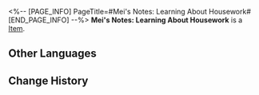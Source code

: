 <%-- [PAGE_INFO]
PageTitle=#Mei's Notes: Learning About Housework#
[END_PAGE_INFO] --%>
{{Item Infobox
|title       = Mei's Notes: Learning About Housework
|id          = 140126
|image       = Item Mei's Notes- Learning About Housework.png
|type        = 
|invCategory = Missions
|rarity      = 3
|effect      = 
|description = This seems to be a note that Mei had dropped. Messy writing fills the page with records of what she had learned from other housekeepers.
}}
'''Mei's Notes: Learning About Housework''' is a [[Item]].

==Other Languages==
{{Other Languages
|en   = Mei's Notes: Learning About Housework
|zhs  = 梅姐的笔记•家政交流
|zht  = 梅姐的筆記•家政交流
|ja   = バイ姉のメモ・家政の交流
|ko   = 메이 씨의 노트•가사일 교류
|es   = Notas de Mei: Tareas domésticas
|fr   = Notes de Mei : Tâches ménagères
|ru   = Записи Мэй: Работа по дому
|th   = บันทึกของ Mei: เรียนรู้เกี่ยวกับงานบ้าน
|vi   = Ghi Chú Của Chị Mei - Trao Đổi Về Việc Nội Trợ
|de   = Meis Notizen: Über Hausarbeit
|id   = Catatan Mei: Pekerjaan Rumah Tangga
|pt   = Anotação da Mei: Aprendendo Sobre Tarefas Domésticas
}}

==Change History==
{{Change History|2.0}}